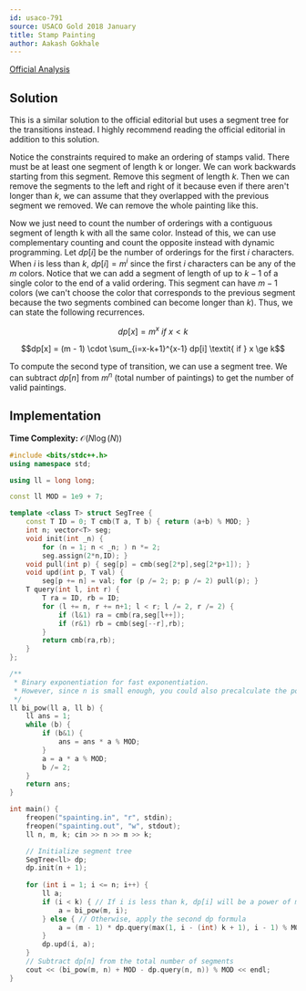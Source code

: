 ```yaml
---
id: usaco-791
source: USACO Gold 2018 January
title: Stamp Painting
author: Aakash Gokhale
---
```


[Official Analysis](http://www.usaco.org/current/data/sol_spainting_gold_jan18.html)

## Solution

This is a similar solution to the official editorial but uses a segment tree for the transitions instead. I highly recommend reading the official editorial in addition to this solution.

Notice the constraints required to make an ordering of stamps valid. There must be at least one segment of length k or longer. We can work backwards starting from this segment. Remove this segment of length $k$. Then we can remove the segments to the left and right of it because even if there aren't longer than $k$, we can assume that they overlapped with the previous segment we removed. We can remove the whole painting like this.

Now we just need to count the number of orderings with a contiguous segment of length k with all the same color. Instead of this, we can use complementary counting and count the opposite instead with dynamic programming. Let $dp[i]$ be the number of orderings for the first $i$ characters. When $i$ is less than $k$, $dp[i] = m^i$ since the first $i$ characters can be any of the $m$ colors. Notice that we can add a segment of length of up to $k - 1$ of a single color to the end of a valid ordering. This segment can have $m - 1$ colors (we can't choose the color that corresponds to the previous segment because the two segments combined can become longer than $k$). Thus, we can state the following recurrences.

$$dp[x] = m^x \textit{   if   } x < k$$


$$dp[x] = (m - 1) \cdot \sum_{i=x-k+1}^{x-1} dp[i] \textit{   if   } x \ge k$$

To compute the second type of transition, we can use a segment tree. We can subtract $dp[n]$ from $m^n$ (total number of paintings) to get the number of valid paintings.

## Implementation

**Time Complexity:** $\mathcal{O}(N \log(N))$

<LanguageSection>

<CPPSection>

```cpp
#include <bits/stdc++.h>
using namespace std;

using ll = long long;

const ll MOD = 1e9 + 7;

template <class T> struct SegTree { 
	const T ID = 0; T cmb(T a, T b) { return (a+b) % MOD; } 
	int n; vector<T> seg;
	void init(int _n) { 
		for (n = 1; n < _n; ) n *= 2; 
		seg.assign(2*n,ID); }
	void pull(int p) { seg[p] = cmb(seg[2*p],seg[2*p+1]); }
	void upd(int p, T val) {
		seg[p += n] = val; for (p /= 2; p; p /= 2) pull(p); }
	T query(int l, int r) {
		T ra = ID, rb = ID;
		for (l += n, r += n+1; l < r; l /= 2, r /= 2) {
			if (l&1) ra = cmb(ra,seg[l++]);
			if (r&1) rb = cmb(seg[--r],rb);
		}
		return cmb(ra,rb);
	}
};

/**
 * Binary exponentiation for fast exponentiation.
 * However, since n is small enough, you could also precalculate the powers of m instead.
 */
ll bi_pow(ll a, ll b) {
	ll ans = 1;
	while (b) {
		if (b&1) {
			ans = ans * a % MOD;
		}
		a = a * a % MOD;
		b /= 2;
	}
	return ans;
}

int main() {
	freopen("spainting.in", "r", stdin);
	freopen("spainting.out", "w", stdout);
	ll n, m, k; cin >> n >> m >> k;

	// Initialize segment tree
	SegTree<ll> dp;
	dp.init(n + 1);
	
	for (int i = 1; i <= n; i++) {
		ll a;
		if (i < k) { // If i is less than k, dp[i] will be a power of m
			a = bi_pow(m, i);
		} else { // Otherwise, apply the second dp formula
			a = (m - 1) * dp.query(max(1, i - (int) k + 1), i - 1) % MOD;
		}
		dp.upd(i, a);
	}
	// Subtract dp[n] from the total number of segments
	cout << (bi_pow(m, n) + MOD - dp.query(n, n)) % MOD << endl;
}
```

</CPPSection>

</LanguageSection>
